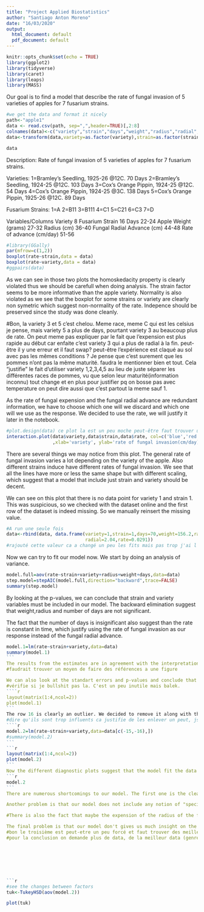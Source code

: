 ```yaml
---
title: "Project Applied Biostatistics"
author: "Santiago Anton Moreno"
date: "16/03/2020"
output:
  html_document: default
  pdf_document: default
---
```


```r
knitr::opts_chunk$set(echo = TRUE)
library(ggplot2)
library(tidyverse)
library(caret)
library(leaps)
library(MASS)
```
Our goal is to find a model that describe the rate of fungal invasion of 5 varieties of apples for 7 fusarium strains.
````r
#we get the data and format it nicely
path<-"apple1"
data <- read.csv(path, sep=",",header=TRUE)[,2:8]
colnames(data)<-c("variety","strain","days","weight","radius","radial","rate")
data<-transform(data,variety=as.factor(variety),strain=as.factor(strain))

data
````

Description: Rate of fungal invasion of 5 varieties of apples for 7 fusarium
strains.

Varieties:
1=Bramley's Seedling, 1925-26 @12C. 70 Days
2=Bramley's Seedling, 1924-25 @12C. 103 Days
3=Cox's Orange Pippin, 1924-25 @12C. 54 Days
4=Cox's Orange Pippin, 1924-25 @3C. 138 Days
5=Cox's Orange Pippin, 1925-26 @12C. 89 Days


Fusarium Strains:
1=A
2=B11
3=B111
4=C1
5=C21
6=C3
7=D

Variables/Columns
Variety    8
Fusarium Strain   16
Days    22-24
Apple Weight (grams)   27-32
Radius (cm)   36-40
Fungal Radial Advance (cm)  44-48
Rate of advance (cm/day)   51-56

````r
#library(GGally)
par(mfrow=c(1,2))
boxplot(rate~strain,data = data)
boxplot(rate~variety,data = data)
#ggpairs(data)

````
As we can see in those two plots the homoskedacity property is clearly violated thus we should be carefull when doing analysis. The strain factor seems to be more informative than the apple variety. Normality is also violated as we see that the boxplot for some strains or variety are clearly non symetric which suggest non-normality of the rate. Indepence should be preserved since the study was done cleanly.

#Bon, la variety 3 et 5 c'est chelou. Meme race, meme C qui est les celsius je pense, mais variety 5 a plus de days, pourtant variety 3 au beaucoup plus de rate. On peut meme pas expliquer par le fait que l'expension est plus rapide au début car enfaite c'est variety 3 qui a plus de radial à la fin. peut-être il y une erreur et il faut swap? peut-être l'expérience est claqué au sol avec pas les mêmes conditions ? Je pense que c'est  surement que les pommes n'ont pas la même maturité. faudra le mentionner bien et tout. Cela "justifie" le fait d'utiliser variety 1,2,3,4,5 au lieu de juste séparer les différentes races de pommes, vu que selon leur maturité(information inconnu) tout change et en plus pour justifier pq on bosse pas avec temperature on peut dire aussi que c'est partout la meme sauf 1.

As the rate of fungal expension and the fungal radial advance are redundant information, we have to choose which one will we discard and which one will we use as the response. We decided to use the rate, we will justify it later in the notebook.
````r
#plot.design(data) ce plot la est un peu moche peut-être faut trouver un autre moyen
interaction.plot(data$variety,data$strain,data$rate, col=c('blue','red','violet','green','orange','grey','black'), lty=1
                 ,xlab='variety', ylab='rate of fungal invasion(cm/day)', trace.label= 'strain')#j'aurais pu mettre col=1:7 mais faut eviter le jaune 
````
There are several things we may notice from this plot. The general rate of fungal invasion varies a lot depending on the variety of the apple. Also different strains induce have different rates of fungal invasion. We see that all the lines have more or less the same shape but with different scaling, which suggest that a model that include just strain and variety should be decent.


We can see on this plot that there is no data point for variety 1 and strain 1. This was suspicious, so we checked with the dataset online and the first row of the dataset is indeed missing. So we manually reinsert the missing value.
```r
#A run une seule fois
data<-rbind(data, data.frame(variety=1,strain=1,days=70,weight=156.2,radius=3.66,
                             radial=2.04,rate=0.0291))
#rajouté cette valeur ca a changé un peu les fits mais pas trop j'ai l'impression
```
Now we can try to fit our model now. We start by doing an analysis of variance.
````r
model.full=aov(rate~strain+variety+radius+weight+days,data=data)
step.model=stepAIC(model.full,direction="backward",trace=FALSE)
summary(step.model)
````
By looking at the p-values, we can conclude that strain and variety variables must be included in our model. The backward elimination suggest that weight,radius and number of days are not significant. 

The fact that the number of days is insignificant also suggest than the rate is constant in time, which justify using the rate of fungal invasion as our response instead of the fungal radial advance. 
````r
model.1=lm(rate~strain+variety,data=data)
summary(model.1)
```
The results from the estimates are in agreement with the interpretation plot. For example, the estimates for the variables of strain 2 and 3 have negative values, which makes sense because in the interpretaion plot strain 2 and strain 3 induce the lowest rates of fungal invasion.
#faudrait trouver un moyen de faire des références a une figure

We can also look at the standart errors and p-values and conclude that some of those variable estimates may be equal to 0. However setting them to 0 would not change much in terms of fitting the data or change the interpretation of the model except maybe that some strains have the same effect on the rate.
#vérifie si je bullshit pas la. C'est un peu inutile mais balek.
````r
layout(matrix(1:4,ncol=2))
plot(model.1)
```
The row 16 is clearly an outlier. We decided to remove it along with the row 15 (also an outlier ) because they also have too much influence in our variable estimates.
#dire qu'ils sont trop influents ca justifie de les enlever un peut, jsp pas pouquoi mais le cook distance plot est remplacé par un truc chelou donc pas sure que se soit vrai, mais les valeur en strain 3 and strain 2 et variety 3 change pas mal en enlevant ces points
````r
model.2=lm(rate~strain+variety,data=data[c(-15,-16),])
#summary(model.2)
```
```r
layout(matrix(1:4,ncol=2))
plot(model.2)
```
Now the different diagnostic plots suggest that the model fit the data much better now, so we decide to use it as our final model.
```r
model.2
```
There are numerous shortcomings to our model. The first one is the clear lack of data, having only one data point per variety and strain is cleary to low, which means any outlier greatly influence our model. 

Another problem is that our model does not include any notion of "special interaction" between some stains and variety. For example, it is possible some varieties of apple have more immunity against some kind of fusarium strains than others. This might explain why we have outliers with our model.

#There is also the fact that maybe the expension of the radius of the fungal invasion might not be linear. If we let the fusarium invade the apple long enough, it's expension will necessarily stop at one point because the apple radius is finite. We could also expect the expension to slowdown after it reaches a certain proportion of the apple. The expension of the radius not being linear would mean that the rate of fungal invasion that our model try to predict is kind of useless. Cela est "justifié" car days est insignifiant.

The final problem is that our model don't gives us much insight on the fungal expension. Our model try to predict the rate of fungal expension for a given race without taking care of the temperature or maturity of the apple. But it doesn't tell us how this rate changes depending on the temperature or maturity of the apple.
#bon le troisième est peut-etre un peu forcé et faut trouver des meilleurs mots
#pour la conclusion on demande plus de data, de la meilleur data (genre inclure température et maturité des pommes) et peut-etre on peut tenter des modèles plus complexes pas forcément linéaires.







```r
#see the changes between factors
tuk<-TukeyHSD(aov(model.2))
````
```r
plot(tuk)
````
